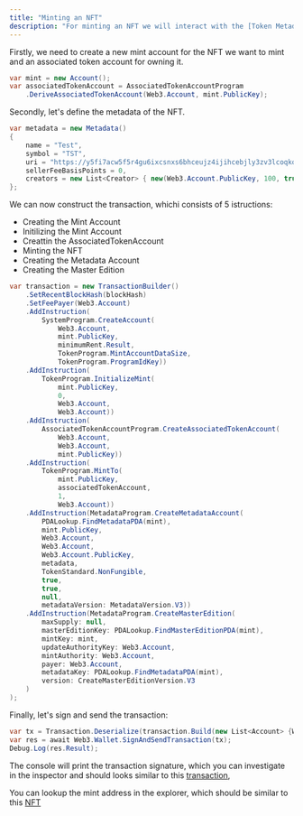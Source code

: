 ```yaml
---
title: "Minting an NFT"
description: "For minting an NFT we will interact with the [Token Metadata](https://docs.metaplex.com/programs/token-metadata/) program, see the metaplex [documentation](https://docs.metaplex.com/) for a comprehensive overview."
---
```


Firstly, we need to create a new mint account for the NFT we want to mint and an associated token account for owning it.

```csharp
var mint = new Account();
var associatedTokenAccount = AssociatedTokenAccountProgram
    .DeriveAssociatedTokenAccount(Web3.Account, mint.PublicKey);
```

Secondly, let's define the metadata of the NFT.

```csharp
var metadata = new Metadata()
{
    name = "Test",
    symbol = "TST",
    uri = "https://y5fi7acw5f5r4gu6ixcsnxs6bhceujz4ijihcebjly3zv3lcoqkq.arweave.net/x0qPgFbpex4ankXFJt5eCcRKJzxCUHEQKV43mu1idBU",
    sellerFeeBasisPoints = 0,
    creators = new List<Creator> { new(Web3.Account.PublicKey, 100, true)}
};
```

We can now construct the transaction, whichi consists of 5 istructions:

- Creating the Mint Account
- Initilizing the Mint Account
- Creattin the AssociatedTokenAccount
- Minting the NFT
- Creating the Metadata Account
- Creating the Master Edition

```csharp
var transaction = new TransactionBuilder()
    .SetRecentBlockHash(blockHash)
    .SetFeePayer(Web3.Account)
    .AddInstruction(
        SystemProgram.CreateAccount(
            Web3.Account,
            mint.PublicKey,
            minimumRent.Result,
            TokenProgram.MintAccountDataSize,
            TokenProgram.ProgramIdKey))
    .AddInstruction(
        TokenProgram.InitializeMint(
            mint.PublicKey,
            0,
            Web3.Account,
            Web3.Account))
    .AddInstruction(
        AssociatedTokenAccountProgram.CreateAssociatedTokenAccount(
            Web3.Account,
            Web3.Account,
            mint.PublicKey))
    .AddInstruction(
        TokenProgram.MintTo(
            mint.PublicKey,
            associatedTokenAccount,
            1,
            Web3.Account))
    .AddInstruction(MetadataProgram.CreateMetadataAccount(
        PDALookup.FindMetadataPDA(mint),
        mint.PublicKey,
        Web3.Account,
        Web3.Account,
        Web3.Account.PublicKey,
        metadata,
        TokenStandard.NonFungible,
        true,
        true,
        null,
        metadataVersion: MetadataVersion.V3))
    .AddInstruction(MetadataProgram.CreateMasterEdition(
        maxSupply: null,
        masterEditionKey: PDALookup.FindMasterEditionPDA(mint),
        mintKey: mint,
        updateAuthorityKey: Web3.Account,
        mintAuthority: Web3.Account,
        payer: Web3.Account,
        metadataKey: PDALookup.FindMetadataPDA(mint),
        version: CreateMasterEditionVersion.V3
    )
);
```

Finally, let's sign and send the transaction:

```csharp
var tx = Transaction.Deserialize(transaction.Build(new List<Account> {Web3.Account, mint}));
var res = await Web3.Wallet.SignAndSendTransaction(tx);
Debug.Log(res.Result);
```

The console will print the transaction signature, which you can investigate in the inspector and should looks similar to this [transaction](https://explorer.solana.com/tx/TPSviDzpzTFEyfJkYwmQzqaPJTTsGMZTuPuG9q1LiKrhZnwg5WWHH7ARR8eYAdoB8rt8qcjKwqbcZj43b84Ls5C?cluster=devnet),

You can lookup the mint address in the explorer, which should be similar to this [NFT](https://explorer.solana.com/address/4X199VtLKVJUeLMXzwXzSsFgapVQcrYx9vnqxNDkH2Xa?cluster=devnet)
